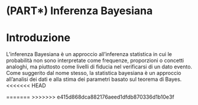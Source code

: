 # (PART\*) Inferenza Bayesiana {.unnumbered}

# Introduzione {-}

L'inferenza Bayesiana è un approccio all'inferenza statistica in cui le probabilità non sono interpretate come frequenze, proporzioni o concetti analoghi, ma piuttosto come livelli di fiducia nel verificarsi di un dato evento. Come suggerito dal nome stesso, la statistica bayesiana è un approccio all'analisi dei dati e alla stima dei parametri basato sul teorema di Bayes. 
<<<<<<< HEAD

=======
>>>>>>> e415d868dca882176aeed1dfdb870336d1b10e3f
